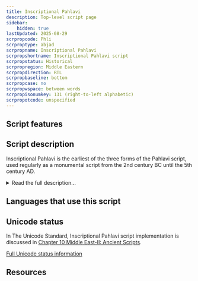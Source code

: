 ```yaml
---
title: Inscriptional Pahlavi
description: Top-level script page
sidebar:
    hidden: true
lastUpdated: 2025-08-29
scrpropcode: Phli
scrproptype: abjad
scrpropname: Inscriptional Pahlavi
scrpropshortname: Inscriptional Pahlavi script
scrpropstatus: Historical
scrpropregion: Middle Eastern
scrpropdirection: RTL
scrpropbaseline: bottom
scrpropcase: no
scrpropwspace: between words
scrpropisonumkey: 131 (right-to-left alphabetic)
scrpropotcode: unspecified
---
```



## Script features

<ScriptInfo />

## Script description

Inscriptional Pahlavi is the earliest of the three forms of the Pahlavi script, used regularly as a monumental script from the 2nd century BC until the 5th century AD.

<details>
<summary>Read the full description...</summary>Later forms of the script were called Psalter Pahlavi and Book Pahlavi. Psalter Pahlavi is so far attested in only two sources, so the bulk of our knowledge is related to the other two forms. The names of these, Inscriptional and Book Pahlavi are somewhat misleading; the Inscriptional form was used on monuments, coins, seals and amulets, as would be expected, but the Book form was used in manuscript texts as well as on stone monuments. The distinction then refers to whether the letters were connected (Book Pahlavi) or unconnected (Inscriptional Pahlavi) rather than to distinct uses of either form.

The three forms of Pahlavi writing were used with significant overlap from the 2nd century BC until the 9th century AD. Pahlavi writing was the principle means of writing the Middle Iranian languages. It was derived from the Imperial Aramaic script used in the Achaemenid (Persian) empire, and was written from right to left. Words were usually separated by a dot. The script has proved difficult for modern-day paleographers to decipher due to confusion between some similar-looking signs, for example _w_, _n_, and _r_, and due to some signs representing multiple sounds. Only consonants were written.

A well-documented characteristic of Pahlavi writing was the use of _heterograms_ (also called _word masks_ or _Aramaeograms_). These were words which were written in the Aramaic language but pronounced as the appropriate Iranian-language word. For example word 'son' was written using the letters BRḪ, after the Aramaic word for son, _breh_ but pronounced as the Middle Iranian word _pus_.

Inscriptional Pahlavi employed nineteen symbols to represent sounds, plus script-specific symbols to represent the numbers 1, 10, 20, 100 and 1000, which could be combined to write other numbers.

Inscriptional Pahlavi letters provided the basis for the Avestan script.
</details>

## Languages that use this script

<WsList script='Phli' wsMax='5' />

## Unicode status

In The Unicode Standard, Inscriptional Pahlavi script implementation is discussed in [Chapter 10 Middle East-II: Ancient Scripts](http://www.unicode.org/versions/latest/ch10.pdf).


[Full Unicode status information](/scrlang/unicode/phli-unicode)

## Resources

<ScriptResources detailSummary='seemore' />

